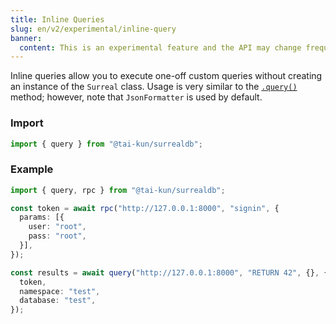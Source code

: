 ```yaml
---
title: Inline Queries
slug: en/v2/experimental/inline-query
banner:
  content: This is an experimental feature and the API may change frequently.
---
```


Inline queries allow you to execute one-off custom queries without creating an instance of the `Surreal` class.  Usage is very similar to the [`.query()`](/v2/guides/querying#query) method; however, note that `JsonFormatter` is used by default.

### Import

```ts
import { query } from "@tai-kun/surrealdb";
```

### Example

```ts
import { query, rpc } from "@tai-kun/surrealdb";

const token = await rpc("http://127.0.0.1:8000", "signin", {
  params: [{
    user: "root",
    pass: "root",
  }],
});

const results = await query("http://127.0.0.1:8000", "RETURN 42", {}, {
  token,
  namespace: "test",
  database: "test",
});
```
